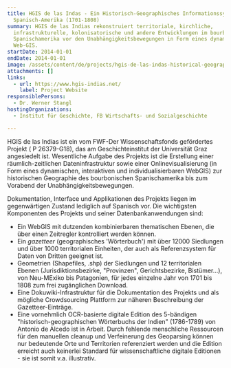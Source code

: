 ```yaml
---
title: HGIS de las Indas - Ein Historisch-Geographisches Informationssystem von
  Spanisch-Amerika (1701-1808)
summary: HGIS de las Indias rekonstruiert territoriale, kirchliche,
  infrastrukturelle, kolonisatorische und andere Entwicklungen im bourbonischen
  Spanischamerika vor den Unabhängigkeitsbewegungen in Form eines dynamischen
  Web-GIS.
startDate: 2014-01-01
endDate: 2014-01-01
image: /assets/content/de/projects/hgis-de-las-indas-historical-geographic-information-system-spanish-america-1701-1808/digh.png
attachments: []
links:
  - url: https://www.hgis-indias.net/
    label: Project Website
responsiblePersons:
  - Dr. Werner Stangl
hostingOrganizations:
  - Institut für Geschichte, FB Wirtschafts- und Sozialgeschichte

---
```

HGIS de las Indias ist ein vom FWF-Der Wissenschaftsfonds  gefördertes Projekt ( P 26379-G18), das am Geschichteinstitut der Universität Graz angesiedelt ist. Wesentliche Aufgabe des Projekts ist die Erstellung einer räumlich-zeitlichen Dateninfrastruktur sowie einer Onlinevisualisierung (in Form eines dynamischen, interaktiven und individualisierbaren WebGIS) zur historischen Geographie des bourbonischen Spanischamerika bis zum Vorabend der Unabhängigkeitsbewegungen.

Dokumentation, Interface und Applikationen des Projekts liegen im gegenwärtigen Zustand lediglich auf Spanisch vor.  Die wichtigsten Komponenten des Projekts und seiner Datenbankanwendungen sind:

*   Ein WebGIS mit dutzenden kombinierbaren thematischen Ebenen, die über einen Zeitregler kontrolliert werden können.
*   Ein _gazetteer_ (geographisches 'Wörterbuch') mit über 12000 Siedlungen und über 1000 territorialen Einheiten, der auch als Referenzsystem für Daten von Dritten geeignet ist.
*   Geometrien (Shapefiles, .shp) der Siedlungen und 12 territorialen Ebenen (Jurisdiktionsbezirke, "Provinzen", Gerichtsbezirke, Bistümer...), von Neu-MExiko bis Patagonien, für jedes einzelne Jahr von 1701 bis 1808 zum frei zugänglichen Download.
*   Eine Dokuwiki-Infrastruktur für die Dokumentation des Projekts und als mögliche Crowdsourcing Plattform zur näheren Beschreibung der Gazetteer-Einträge.
*   Eine vornehmlich OCR-basierte digitale Edition des 5-bändigen "historisch-geographischen Wörterbuchs der Indien" (1786-1789) von Antonio de Alcedo ist in Arbeit. Durch fehlende menschliche Ressourcen für den manuellen cleanup und Verfeinerung des Geoparsing können nur bedeutende Orte und Territorien referenziert werden und die Edition erreicht auch keinerlei Standard für wissenschaftliche digitale Editionen - sie ist somit v.a. illustrativ.

